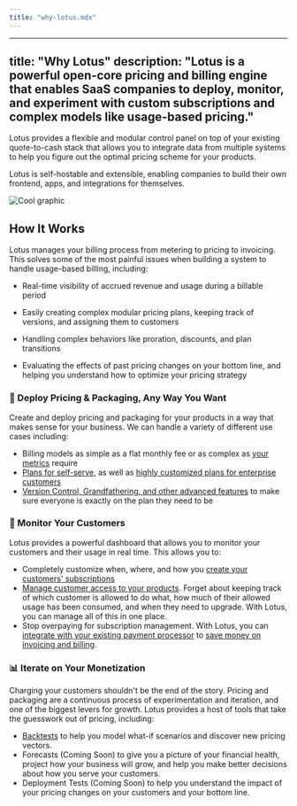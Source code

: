 ```yaml
---
title: "why-lotus.mdx"
---
```


---
title: "Why Lotus"
description:
  "Lotus is a powerful open-core pricing and billing engine that enables SaaS
  companies to deploy, monitor, and experiment with custom subscriptions and
  complex models like usage-based pricing."
---

Lotus provides a flexible and modular control panel on top of your existing quote-to-cash stack that allows you to integrate data from multiple systems to help you figure out the optimal pricing scheme for your products.

Lotus is self-hostable and extensible, enabling companies to build their own frontend, apps, and integrations for themselves.

![Cool graphic](/images/overview/lotus-9b099739316ab4a8c9c3c06d2269c69d.jpg)

## How It Works

Lotus manages your billing process from metering to pricing to invoicing. This solves some of the most painful issues when building a system to handle usage-based billing, including:

- Real-time visibility of accrued revenue and usage during a billable period

- Easily creating complex modular pricing plans, keeping track of versions, and assigning them to customers
- Handling complex behaviors like proration, discounts, and plan transitions
- Evaluating the effects of past pricing changes on your bottom line, and helping you understand how to optimize your pricing strategy

### 🚀 Deploy Pricing & Packaging, Any Way You Want

Create and deploy pricing and packaging for your products in a way that makes sense for your business. We can handle a variety of different use cases including:

- Billing models as simple as a flat monthly fee or as complex as [your metrics](../metering/creating-metrics) require
- [Plans for self-serve](../plan-management/creating-plans), as well as [highly customized plans for enterprise customers](../plan-management/plan-templates)
- [Version Control, Grandfathering, and other advanced features](../plan-management/versioning) to make sure everyone is exactly on the plan they need to be

### 🔬 Monitor Your Customers

Lotus provides a powerful dashboard that allows you to monitor your customers and their usage in real time. This allows you to:

- Completely customize when, where, and how you [create your customers' subscriptions](../subscription-lifecycle/creating-subscriptions)
- [Manage customer access to your products](../subscription-lifecycle/managing-access). Forget about keeping track of which customer is allowed to do what, how much of their allowed usage has been consumed, and when they need to upgrade. With Lotus, you can manage all of this in one place.
- Stop overpaying for subscription management. With Lotus, you can [integrate with your existing payment processor](../external-integrations/stripe.md) to [save money on invoicing and billing](../subscription-lifecycle/invoicing).

### 📊 Iterate on Your Monetization

Charging your customers shouldn't be the end of the story. Pricing and packaging are a continuous process of experimentation and iteration, and one of the biggest levers for growth. Lotus provides a host of tools that take the guesswork out of pricing, including:

- [Backtests](../experimentation/backtests) to help you model what-if scenarios and discover new pricing vectors.
- Forecasts (Coming Soon) to give you a picture of your financial health, project how your business will grow, and help you make better decisions about how you serve your customers.
- Deployment Tests (Coming Soon) to help you understand the impact of your pricing changes on your customers and your bottom line.
